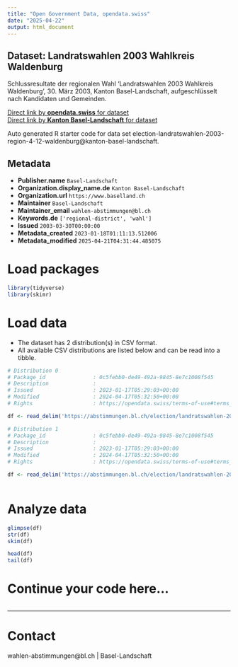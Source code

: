 ```yaml
---
title: "Open Government Data, opendata.swiss"
date: "2025-04-22"
output: html_document
---
```


## Dataset: Landratswahlen 2003 Wahlkreis Waldenburg

Schlussresultate der regionalen Wahl 'Landratswahlen 2003 Wahlkreis Waldenburg', 30. März 2003, Kanton Basel-Landschaft, aufgeschlüsselt nach Kandidaten und Gemeinden.

[Direct link by **opendata.swiss** for dataset](https://opendata.swiss/de/dataset/landratswahlen-2003-wahlkreis-waldenburg)<br>
[Direct link by **Kanton Basel-Landschaft** for dataset](https://abstimmungen.bl.ch/election/landratswahlen-2003-region-4-12-waldenburg/data)

Auto generated R starter code for data set election-landratswahlen-2003-region-4-12-waldenburg@kanton-basel-landschaft.

## Metadata

- **Publisher.name** `Basel-Landschaft`
- **Organization.display_name.de** `Kanton Basel-Landschaft`
- **Organization.url** `https://www.baselland.ch`
- **Maintainer** `Basel-Landschaft`
- **Maintainer_email** `wahlen-abstimmungen@bl.ch`
- **Keywords.de** `['regional-district', 'wahl']`
- **Issued** `2003-03-30T00:00:00`
- **Metadata_created** `2023-01-18T01:11:13.512006`
- **Metadata_modified** `2025-04-21T04:31:44.485075`


# Load packages

```r

library(tidyverse)
library(skimr)

```

# Load data

-   The dataset has 2 distribution(s) in CSV format.
-   All available CSV distributions are listed below and can be read into a tibble.

```r

# Distribution 0
# Package_id               : 0c5febb0-de49-492a-9845-8e7c1008f545
# Description              : 
# Issued                   : 2023-01-17T05:29:03+00:00
# Modified                 : 2024-04-17T05:32:50+00:00
# Rights                   : https://opendata.swiss/terms-of-use#terms_by

df <- read_delim('https://abstimmungen.bl.ch/election/landratswahlen-2003-region-4-12-waldenburg/data-parties-csv')

# Distribution 1
# Package_id               : 0c5febb0-de49-492a-9845-8e7c1008f545
# Description              : 
# Issued                   : 2023-01-17T05:29:03+00:00
# Modified                 : 2024-04-17T05:32:50+00:00
# Rights                   : https://opendata.swiss/terms-of-use#terms_by

df <- read_delim('https://abstimmungen.bl.ch/election/landratswahlen-2003-region-4-12-waldenburg/data-csv')



```

# Analyze data

```r

glimpse(df)
str(df)
skim(df)

head(df)
tail(df)

```

# Continue your code here...

```r

```

------------------------------------------------------------------------

# Contact

wahlen-abstimmungen@bl.ch | Basel-Landschaft
